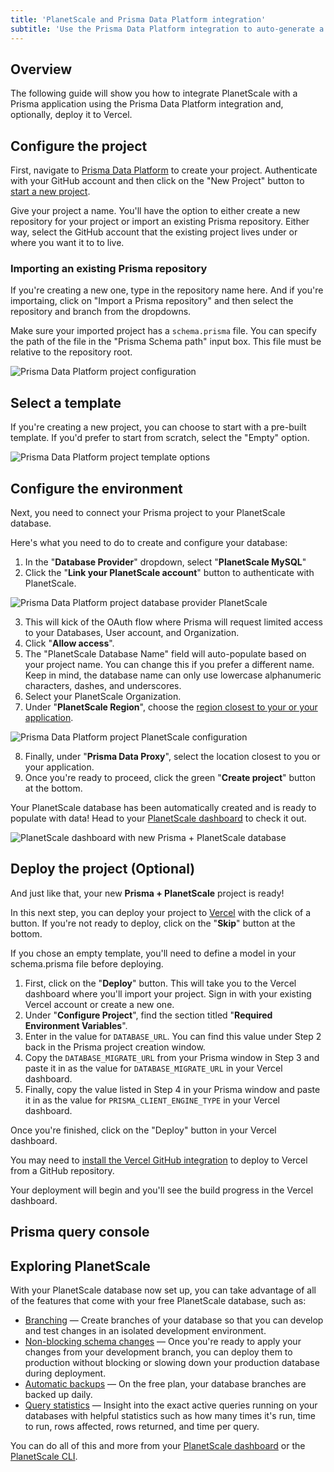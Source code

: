 ```yaml
---
title: 'PlanetScale and Prisma Data Platform integration'
subtitle: 'Use the Prisma Data Platform integration to auto-generate a project with Prisma and PlanetScale'
---
```


## Overview

The following guide will show you how to integrate PlanetScale with a Prisma application using the Prisma Data Platform integration and, optionally, deploy it to Vercel.

## Configure the project

First, navigate to [Prisma Data Platform](https://cloud.prisma.io/projects/) to create your project. Authenticate with your GitHub account and then click on the "New Project" button to [start a new project](https://cloud.prisma.io/projects/create).

Give your project a name. You'll have the option to either create a new repository for your project or import an existing Prisma repository. Either way, select the GitHub account that the existing project lives under or where you want it to to live.

### Importing an existing Prisma repository

If you're creating a new one, type in the repository name here. And if you're importaing, click on "Import a Prisma repository" and then select the repository and branch from the dropdowns.

Make sure your imported project has a `schema.prisma` file. You can specify the path of the file in the "Prisma Schema path" input box. This file must be relative to the repository root.

![Prisma Data Platform project configuration](/img/docs/prisma-cloud-configuration.png)

## Select a template

If you're creating a new project, you can choose to start with a pre-built template. If you'd prefer to start from scratch, select the "Empty" option.

![Prisma Data Platform project template options](/img/docs/prisma-cloud-templates.png)

## Configure the environment

Next, you need to connect your Prisma project to your PlanetScale database.

Here's what you need to do to create and configure your database:

1. In the "**Database Provider**" dropdown, select "**PlanetScale MySQL**"
2. Click the "**Link your PlanetScale account**" button to authenticate with PlanetScale.

![Prisma Data Platform project database provider PlanetScale](/img/docs/prisma-planetscale-login.png)

3. This will kick of the OAuth flow where Prisma will request limited access to your Databases, User account, and Organization.
4. Click "**Allow access**".
5. The "PlanetScale Database Name" field will auto-populate based on your project name. You can change this if you prefer a different name. Keep in mind, the database name can only use lowercase alphanumeric characters, dashes, and underscores.
6. Select your PlanetScale Organization.
7. Under "**PlanetScale Region**", choose the [region closest to your or your application](https://docs.planetscale.com/concepts/regions).

![Prisma Data Platform project PlanetScale configuration](/img/docs/prisma-planetscale-configuration.png)

8. Finally, under "**Prisma Data Proxy**", select the location closest to you or your application.
9. Once you're ready to proceed, click the green "**Create project**" button at the bottom.

Your PlanetScale database has been automatically created and is ready to populate with data! Head to your [PlanetScale dashboard](https://app.planetscale.com/) to check it out.

![PlanetScale dashboard with new Prisma + PlanetScale database](/img/docs/prisma-planetscale-database.png)

## Deploy the project (Optional)

And just like that, your new **Prisma + PlanetScale** project is ready!

In this next step, you can deploy your project to [Vercel](https://vercel.com) with the click of a button. If you're not ready to deploy, click on the "**Skip**" button at the bottom.

<InfoBlock type="note">
  If you chose an empty template, you'll need to define a model in your <inlineCode>schema.prisma</inlineCode> file before deploying.
</InfoBlock>


1. First, click on the "**Deploy**" button. This will take you to the Vercel dashboard where you'll import your project. Sign in with your existing Vercel account or create a new one.
2. Under "**Configure Project**", find the section titled "**Required Environment Variables**".
3. Enter in the value for `DATABASE_URL`. You can find this value under Step 2 back in the Prisma project creation window.
4. Copy the `DATABASE_MIGRATE_URL` from your Prisma window in Step 3 and paste it in as the value for `DATABASE_MIGRATE_URL` in your Vercel dashboard.
5. Finally, copy the value listed in Step 4 in your Prisma window and paste it in as the value for `PRISMA_CLIENT_ENGINE_TYPE` in your Vercel dashboard.

Once you're finished, click on the "Deploy" button in your Vercel dashboard.

<InfoBlock type="note">
  You may need to <a href="https://github.com/apps/vercel">install the Vercel GitHub integration</a> to deploy to Vercel from a GitHub repository.
</InfoBlock>

Your deployment will begin and you'll see the build progress in the Vercel dashboard. 

## Prisma query console



## Exploring PlanetScale

With your PlanetScale database now set up, you can take advantage of all of the features that come with your free PlanetScale database, such as:

- [Branching](/concepts/branching) &mdash; Create branches of your database so that you can develop and test changes in an isolated development environment.
- [Non-blocking schema changes](/concepts/nonblocking-schema-changes) &mdash; Once you're ready to apply your changes from your development branch, you can deploy them to production without blocking or slowing down your production database during deployment.
- [Automatic backups](/concepts/back-up-and-restore) &mdash; On the free plan, your database branches are backed up daily.
- [Query statistics](/concepts/query-statistics) &mdash; Insight into the exact active queries running on your databases with helpful statistics such as how many times it's run, time to run, rows affected, rows returned, and time per query. 

You can do all of this and more from your [PlanetScale dashboard](https://app.planetscale.com) or the [PlanetScale CLI](https://planetscale.com/cli).